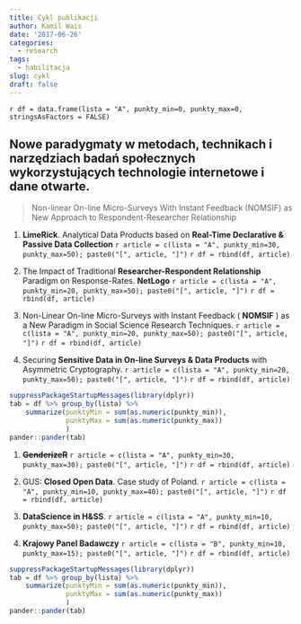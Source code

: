 ```yaml
---
title: Cykl publikacji
author: Kamil Wais
date: '2017-06-26'
categories:
  - research
tags:
  - habilitacja
slug: cykl
draft: false
---
```

`r df = data.frame(lista = "A", punkty_min=0, punkty_max=0, stringsAsFactors = FALSE)`


## Nowe paradygmaty w metodach, technikach i narzędziach badań społecznych wykorzystujących technologie internetowe i dane otwarte.

> Non-linear On-line Micro-Surveys With Instant Feedback (NOMSIF) as New Approach to Respondent-Researcher Relationship





1. __LimeRick__. Analytical Data Products based on __Real-Time Declarative & Passive Data Collection__ 
`r article = c(lista = "A", punkty_min=30, punkty_max=50); paste0("[", article, "]")`
`r df = rbind(df, article)`

1. The Impact of Traditional __Researcher-Respondent Relationship__ Paradigm on Response-Rates. __NetLogo__ 
`r article = c(lista = "A", punkty_min=20, punkty_max=50); paste0("[", article, "]")`
`r df = rbind(df, article)`

1. Non-Linear On-line Micro-Surveys with Instant Feedback ( __NOMSIF__ ) as a New Paradigm in Social Science Research Techniques.
`r article = c(lista = "A", punkty_min=20, punkty_max=50); paste0("[", article, "]")`
`r df = rbind(df, article)`

1. Securing __Sensitive Data in On-line Surveys & Data Products__ with Asymmetric Cryptography. 
`r article = c(lista = "A", punkty_min=20, punkty_max=50); paste0("[", article, "]")`
`r df = rbind(df, article)`




```r
suppressPackageStartupMessages(library(dplyr))
tab = df %>% group_by(lista) %>% 
    summarize(punktyMin = sum(as.numeric(punkty_min)), 
              punktyMax = sum(as.numeric(punkty_max))
              )
pander::pander(tab)
```



1. ~~__GenderizeR__~~ 
`r article = c(lista = "A", punkty_min=30, punkty_max=30); paste0("[", article, "]")`
`r df = rbind(df, article)`

1. GUS: __Closed Open Data__. Case study of Poland.
`r article = c(lista = "A", punkty_min=10, punkty_max=40); paste0("[", article, "]")`
`r df = rbind(df, article)`

1. __DataScience in H&SS__. 
`r article = c(lista = "A", punkty_min=10, punkty_max=50); paste0("[", article, "]")`
`r df = rbind(df, article)`

1. __Krajowy Panel Badawczy__
`r article = c(lista = "B", punkty_min=10, punkty_max=15); paste0("[", article, "]")`
`r df = rbind(df, article)`


```r
suppressPackageStartupMessages(library(dplyr))
tab = df %>% group_by(lista) %>% 
    summarize(punktyMin = sum(as.numeric(punkty_min)), 
              punktyMax = sum(as.numeric(punkty_max))
              )
pander::pander(tab)
```

<!--
## Temp

### Recruitment of Respondents & Panelists:
1. The Impact of __Traditional Researcher-Respondent Paradigm__ on Response-Rates.    
1. Effectiveness of __Panelist Driven Recruitment__ for On-line Access Panels. Results from Agent-Based Modeling Simulations.  
1. Effectiveness of __On-line Recruitments Methods__ for On-line Access Panels. Results from Empirical Study.

### New Paradgim:
1. Non-Linear On-line Micro-Surveys with Instant Feedback __(NOMSIF) as a New Paradigm__ in Social Science Research Techniques.  

### Respondent & Feedback Data:
1. Securing __Sensitive Data__ in On-line Data Products based on Real-Time On-line Surveys with Asymmetric Cryptography.  
1. External sources for question feedbacks. Problems with Research & Administrative __Open Data__.

### Respondent Long-Term Engagement:
1. Towards the __Standards of Paradata Analysis__ in On-line Surveys.

1. Towards __New Standards of Paradata Analysis__ in On-line Surveys.
`r article = c(lista = "A", punkty_min=20, punkty_max=30); paste0("[", article, "]")`
`r df = rbind(df, article)`

1. Collecting and Analysing __Paradata in Non-Linear On-line Surveys__.  
1. The Use of __Gammification based on Paradata__ in Non-Linear On-line Surveys.  
1. Real-Time A/B Testing and __Question Evaluation__ in On-line Micro-Surveys with Instant Feedback.  
1. Analysis of __Life Cycle of Panelists__ in Non-Linear On-line Access Panel based on  Micro-Surveys with Instant Feedback Model.
-->
